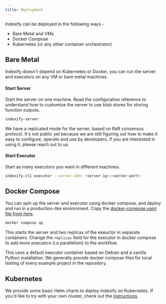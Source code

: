 ```yaml
---
title: Deployment
---
```

Indexify can be deployed in the following ways -
* Bare Metal and VMs
* Docker Compose
* Kubernetes (or any other container orchestrator)

## Bare Metal

Indexify doesn't depend on Kubernetes or Docker, you can run the server and executors on any VM or
bare metal machines.

#### Start Server
Start the server on one machine. Read the configuration reference to understand how to customize the server to use blob stores for storing function outputs.
```bash
indexify-server
```
<Note>
We have a replicated mode for the server, based on Raft consensus protocol. It's not public yet because
we are still figuring out how to make it easy to configure, operate and use by developers.
If you are interested in using it, please reach out to us.
</Note>

#### Start Executor
Start as many executors you want in different machines.
```bash
indexify-cli executor --server-addr <server-ip>:<server-port>
```


## Docker Compose
You can spin up the server and executor using docker compose, and deploy and run in a production-like environment. Copy the [docker-compose.yaml file from here](https://raw.githubusercontent.com/tensorlakeai/indexify/refs/heads/main/docker-compose.yaml).

```bash
docker compose up
```

This starts the server and two replicas of the exeuctor in separate containers.
Change the `replicas` field for the executor in docker compose to add more executors (i.e parallelism) to the workflow.

This uses a default executor container based on Debian and a vanilla Python installation.
We generally provide docker compose files for local testing of every example project in the repository.

## Kubernetes

We provide some basic Helm charts to deploy Indexify on Kubernetes.
If you'd like to try with your own cluster, check out the
[instructions][operations/k8s].

[operations/k8s]:
  https://github.com/tensorlakeai/indexify/tree/main/operations/k8s
